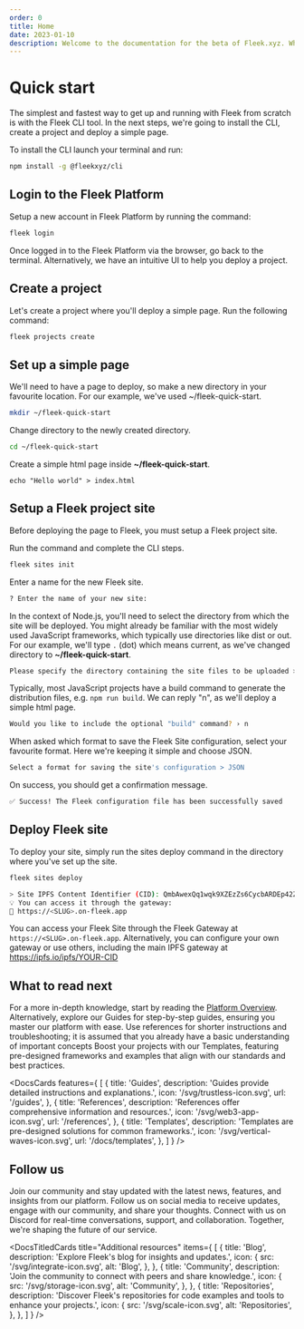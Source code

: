 ```yaml
---
order: 0
title: Home
date: 2023-01-10
description: Welcome to the documentation for the beta of Fleek.xyz. Whether you are an expert or an absolute beginner, you'll find your answers here.
---
```


<DocsHero
  client:load
  title="Fleek Platform documentation"
  description="Kickstart your Fleek journey with our documentation, detailed guides, references, and navigate our platform resources for a deep dive into the technology."
/>

# Quick start

The simplest and fastest way to get up and running with Fleek from scratch is with the Fleek CLI tool. In the next steps, we're going to install the CLI, create a project and deploy a simple page.

To install the CLI launch your terminal and run:

```sh
npm install -g @fleekxyz/cli
```

## Login to the Fleek Platform

Setup a new account in Fleek Platform by running the command:

```sh
fleek login
```

Once logged in to the Fleek Platform via the browser, go back to the terminal. Alternatively, we have an intuitive UI to help you deploy a project.

## Create a project

Let's create a project where you'll deploy a simple page. Run the following command:

```sh
fleek projects create
```

## Set up a simple page

We'll need to have a page to deploy, so make a new directory in your favourite location. For our example, we've used ~/fleek-quick-start.

```sh
mkdir ~/fleek-quick-start
```

Change directory to the newly created directory.

```sh
cd ~/fleek-quick-start
```

Create a simple html page inside **~/fleek-quick-start**.

```
echo "Hello world" > index.html
```

## Setup a Fleek project site

Before deploying the page to Fleek, you must setup a Fleek project site.

Run the command and complete the CLI steps.

```sh
fleek sites init
```

Enter a name for the new Fleek site.

```sh
? Enter the name of your new site:
```

In the context of Node.js, you'll need to select the directory from which the site will be deployed. You might already be familiar with the most widely used JavaScript frameworks, which typically use directories like dist or out. For our example, we'll type `.` (dot) which means current, as we've changed directory to **~/fleek-quick-start**.

```sh
Please specify the directory containing the site files to be uploaded > .
```

Typically, most JavaScript projects have a build command to generate the distribution files, e.g. `npm run build`. We can reply "n", as we'll deploy a simple html page.

```sh
Would you like to include the optional "build" command? › n
```

When asked which format to save the Fleek Site configuration, select your favourite format. Here we're keeping it simple and choose JSON.

```sh
Select a format for saving the site's configuration > JSON
```

On success, you should get a confirmation message.

```sh
✅ Success! The Fleek configuration file has been successfully saved
```

## Deploy Fleek site

To deploy your site, simply run the sites deploy command in the directory where you've set up the site.

```sh
fleek sites deploy
```

```sh
> Site IPFS Content Identifier (CID): QmbAwexQq1wqk9XZEzZs6CycbARDEp42ZRg5tUHp1XW2RQ
💡 You can access it through the gateway:
🔗 https://<SLUG>.on-fleek.app
```

You can access your Fleek Site through the Fleek Gateway at `https://<SLUG>.on-fleek.app`. Alternatively, you can configure your own gateway or use others, including the main IPFS gateway at <a href="https://ipfs.io/ipfs/YOUR-CID">https://ipfs.io/ipfs/YOUR-CID</a>

## What to read next

For a more in-depth knowledge, start by reading the [Platform Overview](/docs/platform). Alternatively, explore our Guides for step-by-step guides, ensuring you master our platform with ease. Use references for shorter instructions and troubleshooting; it is assumed that you already have a basic understanding of important concepts Boost your projects with our Templates, featuring pre-designed frameworks and examples that align with our standards and best practices.

<DocsCards
  features={
	[
	  {
	    title: 'Guides',
	    description: 'Guides provide detailed instructions and explanations.',
	    icon: '/svg/trustless-icon.svg',
		url: '/guides',
	  },
	  {
	    title: 'References',
	    description: 'References offer comprehensive information and resources.',
	    icon: '/svg/web3-app-icon.svg',
		url: '/references',
	  },
	  {
	    title: 'Templates',
	    description: 'Templates are pre-designed solutions for common frameworks.',
	    icon: '/svg/vertical-waves-icon.svg',
		url: '/docs/templates',
	  },
	]
  }
/>

## Follow us

Join our community and stay updated with the latest news, features, and insights from our platform. Follow us on social media to receive updates, engage with our community, and share your thoughts. Connect with us on Discord for real-time conversations, support, and collaboration. Together, we're shaping the future of our service.

<DocsTitledCards
  title="Additional resources"
  items={
	[
	 {
	    title: 'Blog',
	    description: 'Explore Fleek\'s blog for insights and updates.',
	    icon: {
	      src: '/svg/integrate-icon.svg',
	      alt: 'Blog',
	    },
	 },
	 {
	    title: 'Community',
	    description: 'Join the community to connect with peers and share knowledge.',
	    icon: {
	      src: '/svg/storage-icon.svg',
	      alt: 'Community',
	    },
	 },
	 {
	    title: 'Repositories',
	    description: 'Discover Fleek\'s repositories for code examples and tools to enhance your projects.',
	    icon: {
	      src: '/svg/scale-icon.svg',
	      alt: 'Repositories',
	    },
	 },
	]
  }
/>
